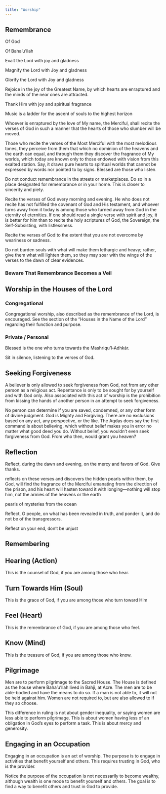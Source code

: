 ```yaml
---
title: "Worship"
---
```


## Remembrance

Of God

Of Baha'u'llah

Exalt the Lord with joy and gladness

Magnify the Lord with Joy and gladness

Glorify the Lord with Joy and gladness

Rejoice in the joy of the Greatest Name, by which hearts are enraptured and the minds of the near ones are attracted.

Thank Him with joy and spiritual fragrance

Music is a ladder for the ascent of souls to the highest horizon

Whoever is enraptured by the love of My name, the Merciful, shall recite the verses of God in such a manner that the hearts of those who slumber will be moved.

Those who recite the verses of the Most Merciful with the most melodious tones, they perceive from them that which no dominion of the heavens and the earth can equal, and through them they discover the fragrance of My worlds, which today are known only to those endowed with vision from this exalted station. Say, it draws pure hearts to spiritual worlds that cannot be expressed by words nor pointed to by signs. Blessed are those who listen.

Do not conduct remembrance in the streets or marketplaces. Do so in a place designated for remembrance or in your home. This is closer to sincerity and piety.

Recite the verses of God every morning and evening. He who does not recite has not fulfilled the covenant of God and His testament, and whoever turns away from it today is among those who turned away from God in the eternity of eternities. If one should read a single verse with spirit and joy, it is better for him than to recite the holy scriptures of God, the Sovereign, the Self-Subsisting, with listlessness.

Recite the verses of God to the extent that you are not overcome by weariness or sadness.

Do not burden souls with what will make them lethargic and heavy; rather, give them what will lighten them, so they may soar with the wings of the verses to the dawn of clear evidences.

### Beware That Remembrance Becomes a Veil

## Worship in the Houses of the Lord

### Congregational

Congregational worship, also described as the remembrance of the Lord, is encouraged. See the section of the "Houses in the Name of the Lord" regarding their function and purpose.

### Private / Personal

Blessed is the one who turns towards the Mashriqu’l-Adhkár.

Sit in silence, listening to the verses of God.

## Seeking Forgiveness

A believer is only allowed to seek forgiveness from God, not from any other person as a religious act. Repentance is only to be sought for by yourself and with God only. Also associated with this act of worship is the prohibition from kissing the hands of another person in an attempt to seek forgiveness.

No person can determine if you are saved, condemned, or any other form of divine judgment. God is Mighty and Forgiving. There are no exclusions based on any act, any perspective, or the like. The Aqdas does say the first command is about believing, which without belief makes you in error no matter what good deed you do. Without belief, you wouldn't even seek forgiveness from God. From who then, would grant you heaven?

## Reflection

Reflect, during the dawn and evening, on the mercy and favors of God. Give thanks.

reflects on these verses and discovers the hidden pearls within them, by God, will find the fragrance of the Merciful emanating from the direction of the prison, and his heart will hasten toward it with longing—nothing will stop him, not the armies of the heavens or the earth

pearls of mysteries from the ocean

Reflect, O people, on what has been revealed in truth, and ponder it, and do not be of the transgressors.

Reflect on your end, don't be unjust

## Remembering

## Hearing (Action)

This is the counsel of God, if you are among those who hear.

## Turn Towards Him (Soul)

This is the grace of God, if you are among those who turn toward Him

## Feel (Heart)

This is the remembrance of God, if you are among those who feel.

## Know (Mind)

This is the treasure of God, if you are among those who know.

## Pilgrimage

Men are to perform pilgrimage to the Sacred House. The House is defined as the house where Baha'u'llah lived in Bahji, at Acre. The men are to be able-bodied and have the means to do so. If a man is not able to, it will not be held against him. Women are not required to, but are also allowed to if they so choose.

This difference in ruling is not about gender inequality, or saying women are less able to perform pilgrimage. This is about women having less of an obligation in God's eyes to perform a task. This is about mercy and generosity.

## Engaging in an Occupation

Engaging in an occupation is an act of worship. The purpose is to engage in activities that benefit yourself and others. This requires trusting in God, who is the provider.

Notice the purpose of the occupation is not necessarily to become wealthy, although wealth is one mode to benefit yourself and others. The goal is to find a way to benefit others and trust in God to provide.
